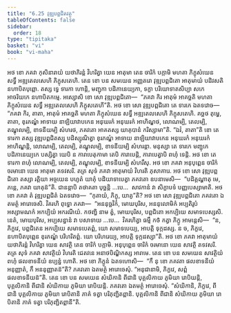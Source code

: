 ```yaml
---
title: "6.25 វុឌ្ឍបព្ពជិតវត្ថុ"
tableOfContents: false
sidebar:
  order: 18
type: "tipitaka"
basket: "vi"
book: "vi-maha"
---
```



<DynamicBreadcrumb />

<Division number="303" book="vi-maha">

<Paragraph number="1363" book="vi-maha">
អថ ខោ ភគវា កុសិនារាយំ យថាភិរន្តំ វិហរិត្វា យេន អាតុមា តេន ចារិកំ បក្កាមិ មហតា ភិក្ខុសំឃេន សទ្ធឹ អឌ្ឍតេលសេហិ ភិក្ខុសតេហិ. តេន ខោ បន សមយេន អញ្ញតរោ វុឌ្ឍបព្ពជិតោ អាតុមាយំ បដិវសតិ នហាបិតបុព្ពោ. តស្ស ទ្វេ ទារកា ហោន្តិ, មញ្ជុកា បដិភានេយ្យកា, ទក្ខា បរិយោទាតសិប្បា សកេ អាចរិយកេ នហាបិតកម្មេ. អស្សោសិ ខោ សោ វុឌ្ឍបព្ពជិតោ—  “ភគវា កិរ អាតុមំ អាគច្ឆតិ មហតា ភិក្ខុសំឃេន សទ្ធឹ អឌ្ឍតេលសេហិ ភិក្ខុសតេហី”តិ. អថ ខោ សោ វុឌ្ឍបព្ពជិតោ តេ ទារកេ ឯតទវោច—  “ភគវា កិរ, តាតា, អាតុមំ អាគច្ឆតិ មហតា ភិក្ខុសំឃេន សទ្ធឹ អឌ្ឍតេលសេហិ ភិក្ខុសតេហិ. គច្ឆថ តុម្ហេ, តាតា, ខុរភណ្ឌំ អាទាយ នាឡិយាវាបកេន អនុឃរកំ អនុឃរកំ អាហិណ្ឌថ, លោណម្បិ, តេលម្បិ, តណ្ឌុលម្បិ, ខាទនីយម្បិ សំហរថ, ភគវតោ អាគតស្ស យាគុបានំ ករិស្សាមា”តិ. “ឯវំ, តាតា”តិ ខោ តេ ទារកា តស្ស វុឌ្ឍបព្ពជិតស្ស បដិស្សុណិត្វា ខុរភណ្ឌំ អាទាយ នាឡិយាវាបកេន អនុឃរកំ អនុឃរកំ អាហិណ្ឌន្តិ, លោណម្បិ, តេលម្បិ, តណ្ឌុលម្បិ, ខាទនីយម្បិ សំហរន្តា. មនុស្សា តេ ទារកេ មញ្ជុកេ បដិភានេយ្យកេ បស្សិត្វា យេបិ ន ការាបេតុកាមា តេបិ ការាបេន្តិ, ការាបេត្វាបិ ពហុំ ទេន្តិ. អថ ខោ តេ ទារកា ពហុំ លោណម្បិ, តេលម្បិ, តណ្ឌុលម្បិ, ខាទនីយម្បិ សំហរឹសុ.
</Paragraph>

<Paragraph number="1364" book="vi-maha">
អថ ខោ ភគវា អនុបុព្ពេន ចារិកំ ចរមានោ យេន អាតុមា តទវសរិ. តត្រ សុទំ ភគវា អាតុមាយំ វិហរតិ ភុសាគារេ. អថ ខោ សោ វុឌ្ឍបព្ពជិតោ តស្សា រត្តិយា អច្ចយេន បហូតំ យាគុំ បដិយាទាបេត្វា ភគវតោ ឧបនាមេសិ—  “បដិគ្គណ្ហាតុ មេ, ភន្តេ, ភគវា យាគុន៑”តិ. ជានន្តាបិ តថាគតា បុច្ឆន្តិ …បេ…  សាវកានំ វា សិក្ខាបទំ បញ្ញបេស្សាមាតិ. អថ ខោ ភគវា តំ វុឌ្ឍបព្ពជិតំ ឯតទវោច—  “កុតាយំ, ភិក្ខុ, យាគូ”តិ? អថ ខោ សោ វុឌ្ឍបព្ពជិតោ ភគវតោ ឯតមត្ថំ អារោចេសិ. វិគរហិ ពុទ្ធោ ភគវា—  “អននុច្ឆវិកំ, មោឃបុរិស, អននុលោមិកំ អប្បតិរូបំ អស្សាមណកំ អកប្បិយំ អករណីយំ. កថញ្ហិ នាម ត្វំ, មោឃបុរិស, បព្ពជិតោ អកប្បិយេ សមាទបេស្សសិ. នេតំ, មោឃបុរិស, អប្បសន្នានំ វា បសាទាយ …បេ…  វិគរហិត្វា ធម្មឹ កថំ កត្វា ភិក្ខូ អាមន្តេសិ—  “ន, ភិក្ខវេ, បព្ពជិតេន អកប្បិយេ សមាទបេតព្ពំ, យោ សមាទបេយ្យ, អាបត្តិ ទុក្កដស្ស. ន ច, ភិក្ខវេ, នហាបិតបុព្ពេន ខុរភណ្ឌំ បរិហរិតព្ពំ. យោ បរិហរេយ្យ, អាបត្តិ ទុក្កដស្សា”តិ.
</Paragraph>

<Paragraph number="1365" book="vi-maha">
អថ ខោ ភគវា អាតុមាយំ យថាភិរន្តំ វិហរិត្វា យេន សាវត្ថិ តេន ចារិកំ បក្កាមិ. អនុបុព្ពេន ចារិកំ ចរមានោ យេន សាវត្ថិ តទវសរិ. តត្រ សុទំ ភគវា សាវត្ថិយំ វិហរតិ ជេតវនេ អនាថបិណ្ឌិកស្ស អារាមេ. តេន ខោ បន សមយេន សាវត្ថិយំ ពហុំ ផលខាទនីយំ ឧប្បន្នំ ហោតិ. អថ ខោ ភិក្ខូនំ ឯតទហោសិ—  “កឹ នុ ខោ ភគវតា ផលខាទនីយំ អនុញ្ញាតំ, កឹ អននុញ្ញាតន៑”តិ? ភគវតោ ឯតមត្ថំ អារោចេសុំ. “អនុជានាមិ, ភិក្ខវេ, សព្ពំ ផលខាទនីយន៑”តិ.
</Paragraph>

</Division>
<Division number="304" book="vi-maha">

<Paragraph number="1366" book="vi-maha">
តេន ខោ បន សមយេន សំឃិកានិ ពីជានិ បុគ្គលិកាយ ភូមិយា រោបិយន្តិ, បុគ្គលិកានិ ពីជានិ សំឃិកាយ ភូមិយា រោបិយន្តិ. ភគវតោ ឯតមត្ថំ អារោចេសុំ. “សំឃិកានិ, ភិក្ខវេ, ពីជានិ បុគ្គលិកាយ ភូមិយា រោបិតានិ ភាគំ ទត្វា បរិភុញ្ជិតព្ពានិ. បុគ្គលិកានិ ពីជានិ សំឃិកាយ ភូមិយា រោបិតានិ ភាគំ ទត្វា បរិភុញ្ជិតព្ពានី”តិ.
</Paragraph>
</Division>